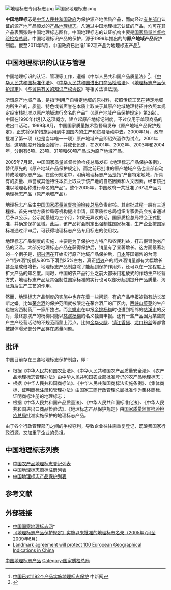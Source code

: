 [[File:地理标志专用标志.jpg|right]]
[[File:国家地理标志.png|right]]

'''中国地理标志'''是[[中华人民共和国政府|中华人民共和国政府]]为保护源产地优质产品，而向经过[[有关部门|有关部门]]认证的源产地产品颁发的[[产品地理标志|产品地理标志]]。凡通过中国地理标志认证的产品，均可在其产品表面张贴中国地理标志图样。中国地理标志的认证机构主要是[[国家质量监督检验检疫总局|国家质量监督检验检疫总局]]。中国地理标识产品的保护，源于1999年推出的的'''原产地域产品'''保护制度。截至2011年5月，中国政府已批准1192项产品为地理标志产品<ref>[http://www.chinanews.com/cj/2011/06-17/3119866.shtml 中国已对1192个产品实施地理标志保护] {{Wayback|url=http://www.chinanews.com/cj/2011/06-17/3119866.shtml |date=20201111013551 }} 中新网</ref>。

==中国地理标识的认证与管理==

中国地理标识的认证、管理等工作，遵循《中华人民共和国产品质量法》<ref>{{Cite web |url=http://news.xinhuanet.com/legal/2003-01/21/content_700668.htm |title=存档副本 |accessdate=2011-12-02 |archive-date=2015-02-28 |archive-url=https://web.archive.org/web/20150228064232/http://news.xinhuanet.com/legal/2003-01/21/content_700668.htm |dead-url=no }}</ref>、《[[中华人民共和国标准化法|中华人民共和国标准化法]]》、《[[中华人民共和国进出口商品检验法|中华人民共和国进出口商品检验法]]》、《[[地理标志产品保护规定|地理标志产品保护规定]]》、《[[与贸易有关的知识产权协议|与贸易有关的知识产权协议]]》等相关法律法规。

所谓原产地域产品，是指“利用产自特定地域的原材料，按照传统工艺在特定地域内所生产的，质量、特色或者声誉在本质上取决于其原产地域地理特征并依照本规定经审核批准以原产地域进行命名的产品”（《原产地域产品保护规定》第2条）。中国在1990年代引入这项概念，建立起原产地标记制度，不过仅用于单项商品的进出口活动。1999年8月，中国国家质量技术监督局发布《原产地域产品保护规定》，正式将保护措施运用到中国国内的生产和贸易活动中去。2000年1月，政府批准了第一项（也是当年唯一一项）原产地域产品即绍兴酒作为试点。2001年起，这项制度开始全面推行，并成长迅速，在2001年、2002年、2003年和2004年，分别有6项、23项、31项和60项产品成为原产地域产品。

2005年7月起，中国国家质量监督检验检疫总局发布《地理标志产品保护条例》，替代原先的《原产地域产品保护规定》，而之前已批准的原产地域产品也全部自动转成地理标志产品。在这份规定中，明确地理标志产品是指“产自特定地域，所具有的质量、声誉或其他特性本质上取决于该产地的自然因素和人文因素，经审核批准以地理名称进行命名的产品”。整个2005年，中国政府一共批准了67项产品为地理标志产品（原产地域产品）。

地理标志产品由[[中华人民共和国国家质量监督检验检疫总局|中国国家质量监督检验检疫总局]]负责审核。其审批过程一般有三道程序。首先由地方质检局等机构提出申请，国家质检总局组织专家委员会初审通过后予以公示。公示期最短为三个月，如果无异议的话，国家质检总局将会正式批准，并确定保护区域。此后，该产品将会制定出强制性国家标准，生产企业按国家标准通过评审后，可获得地理标志产品专用标志的使用权。

地理标志产品制度的实施，主要是为了保护地方特产和农民利益，打击假冒伪劣产品的泛滥。大部分地理标志产品在获得保护后，销量有了显著增长。这方面最著名的一个例子是，[[绍兴酒|绍兴酒]]在开始实行原产地域产品保护后，[[日本|日本]]等国销售的台湾产“绍兴酒”份额从80%下滑到25%左右，真正[[绍兴|绍兴]]产的绍兴酒销量都有大幅增长甚至是成倍增长。地理标志产品制度除了能起到保护作用外，还可以在一定程度上扩大产品的知名度。同时，中国的农产品行业之前大都采用粗放式的作坊生产经营方式，地理标志产品及其强制性国家标准的实行也可以部分起到提升产品质量、淘汰落后生产工艺的作用。

然而，地理标志产品制度的实施中也存在着一些问题。有的产品申报被指有助长垄断之嫌。比如[[茅台酒|茅台酒]]的保护范围就被限定在茅台酒厂的厂区内，[[西峡山茱萸|西峡山茱萸]]的生产也被宛西制药厂一家所独占。而[[余姚市|余姚市]]在申报[[余姚杨梅|余姚杨梅]]时也遭到相邻的[[慈溪市|慈溪市]]的反对，最终慈溪产的杨梅只能以[[慈溪杨梅|慈溪杨梅]]的名义独自申报。还有一些产品因为某些商户生产经营活动的不规范而蒙上污点。比如[[金华火腿|金华火腿]]、[[镇江香醋|镇江香醋]]、[[龙口粉丝|龙口粉丝]]等都曾被媒体曝光部分产品存在质量问题。

==批评==

中国目前存在三套地理标志保护制度，即：

*根据《中华人民共和国农业法》、《中华人民共和国农产品质量安全法》、《农产品地理标志管理办法》由[[中华人民共和国农业部|中华人民共和国农业部]]批准登记的农产品地理标志；
*根据《中华人民共和国商标法》、《中华人民共和国商标法实施条例》、《集体商标、证明商标注册和管理办法》由[[国家工商行政管理总局|国家工商行政管理总局]]批准作为集体商标、证明商标注册的地理标志；
*根据《中华人民共和国产品质量法》、《中华人民共和国标准化法》、《中华人民共和国进出口商品检验法》、《地理标志产品保护规定》由[[国家质量监督检验检疫总局|国家质量监督检验检疫总局]]批准实施保护的地理标志产品。

由于各个行政管理部门之间的争权夺利，导致企业往往需重复登记，既浪费国家行政资源，又加重了企业的负担。

==中国地理标志列表==
*[[中国农产品地理标志登记列表|中国农产品地理标志登记列表]]
*[[中国地理标志商标注册列表|中国地理标志商标注册列表]]
*[[中国地理标志产品保护列表|中国地理标志产品保护列表]]

==参考文献==
{{reflist}}

== 外部链接 ==
* [https://web.archive.org/web/20090818095851/http://kjs.aqsiq.gov.cn/dlbzcpbhwz/index.html 中国国家地理标志网]*
*[https://web.archive.org/web/20110311120900/http://kjs.aqsiq.gov.cn/dlbzcpbhwz/bhml/200906/t20090622_118997.htm 《地理标志产品保护规定》实施以来批准的地理标志名录（2005年7月至2009年6月）]
*[https://ec.europa.eu/commission/presscorner/detail/en/IP_19_6200 Landmark agreement will protect 100 European Geographical Indications in China]{{Wayback|url=https://ec.europa.eu/commission/presscorner/detail/en/IP_19_6200 |date=20201111194532 }}

{{中华人民共和国各类资源保护列表}}

[[Category:中国地理标志产品|]]
[[Category:国家质检总局|Category:国家质检总局]]
